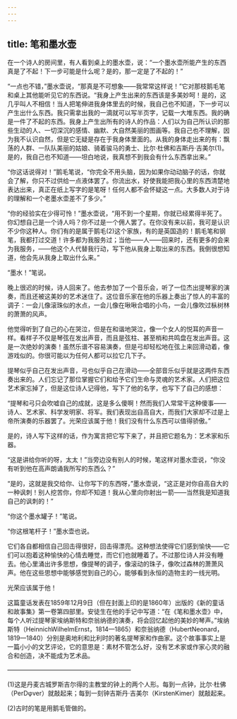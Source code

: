 ```yaml
---
---
---
```

title: 笔和墨水壶
---






在一个诗人的房间里，有人看到桌上的墨水壶，说：“一个墨水壶所能产生的东西真是了不起！下一步可能是什么呢？是的，那一定是了不起的！”

“一点也不错，”墨水壶说，“那真是不可想象——我常常这样说！”它对那枝鹅毛笔和桌上其他能听见它的东西说。“我身上产生出来的东西该是多美妙呵！是的，这几乎叫人不相信！当人把笔伸进我身体里去的时候，我自己也不知道，下一步可以产生出什么东西。我只需拿出我的一滴就可以写半页字，记载一大堆东西。我的确是一件了不起的东西。我身上产生出所有的诗人的作品：人们以为自己所认识的那些生动的人、一切深沉的感情、幽默、大自然美丽的图画等。我自己也不理解，因为我不认识自然，但是它无疑是存在于我身体里面的。从我的身体走出来的有：飘荡的人群、一队队美丽的姑娘、骑着骏马的勇士、比尔·杜佛和吉斯丹·吉美尔(1)。是的，我自己也不知道——坦白地说，我真想不到我会有什么东西拿出来。”

“你这话说得对！”鹅毛笔说，“你完全不用头脑，因为如果你动动脑子的话，你就会了解，你只不过供给一点液体罢了。你流出水，好使我能把我心里的东西清楚地表达出来，真正在纸上写字的是笔呀！任何人都不会怀疑这一点。大多数人对于诗的理解和一个老墨水壶差不了多少。”

“你的经验实在少得可怜！”墨水壶说，“用不到一个星期，你就已经累得半死了。你幻想自己是一个诗人吗？你不过是一个佣人罢了。在你没有来以前，我可是认识不少你这种人。你们有的是属于鹅毛(2)这个家族，有的是英国造的！鹅毛笔和钢笔，我都打过交道！许多都为我服务过；当他——人——回来时，还有更多的会来为我服务，——他这个人代替我行动，写下他从我身上取出来的东西。我倒很想知道，他会先从我身上取出什么来。”

“墨水！”笔说。

晚上很迟的时候，诗人回来了。他去参加了一个音乐会，听了一位杰出提琴家的演奏，而且还被这美妙的艺术迷住了。这位音乐家在他的乐器上奏出了惊人的丰富的调子：一会儿像滚珠似的水点，一会儿像在啾啾合唱的小鸟，一会儿像吹过枞树林的萧萧的风声。

他觉得听到了自己的心在哭泣，但是在和谐地哭泣，像一个女人的悦耳的声音一样。看样子不仅是琴弦在发出声音，而且是弦柱、甚至梢和共鸣盘在发出声音。这是一次绝妙的演奏！虽然乐谱不容易演奏，但是弓却轻松地在弦上来回滑动着，像游戏似的。你很可能以为任何人都可以拉它几下子。

提琴似乎自己在发出声音，弓也似乎自己在滑动——全部音乐似乎就是这两件东西奏出来的。人们忘记了那位掌握它们和给予它们生命与灵魂的艺术家。人们把这位艺术家忘掉了，但是这位诗人记得他，写下了他的名字，也写下了自己的感想：

“提琴和弓只会吹嘘自己的成就，这是多么傻啊！然而我们人常常干这种傻事——诗人、艺术家、科学发明家、将军。我们表现出自高自大，而我们大家却不过是上帝所演奏的乐器罢了。光荣应该属于他！我们没有什么东西可以值得骄傲。”

是的，诗人写下这样的话，作为寓言把它写下来了，并且把它题名为：艺术家和乐器。

“这是讲给你听的呀，太太！”当旁边没有别人的时候，笔这样对墨水壶说，“你没有听到他在高声朗诵我所写的东西么？”

“是的，这就是我交给你、让你写下的东西呀，”墨水壶说，“这正是对你自高自大的一种讽刺！别人挖苦你，你却不知道！我从心里向你射出一箭——当然我是知道我自己的讽刺的！”

“你这个墨水罐子！”笔说。

“你这根笔杆子！”墨水壶也说。

它们各自都相信自己回击得很好，回击得漂亮。这种想法使得它们感到愉快——它们可以抱着这种愉快的心情去睡觉，而它们也就睡着了。不过那位诗人并没有睡去。他心里涌出许多思想，像提琴的调子，像滚动的珠子，像吹过森林的萧萧风声。他在这些思想中能够感觉到自己的心，能够看到永恒的造物主的一线光明。

光荣应该属于他！

这篇童话发表在1859年12月9日（但在封面上印的是1860年）出版的《新的童话和故事集》第一卷第四部里。安徒生在他的手记中写道：“在《笔和墨水壶》中，每个人听过提琴家埃纳斯特和奈翁纳德的演奏，将会回忆起他的美妙的琴声。”埃纳斯特（HeinnichWilhelmErnst，1814—1865）和奈翁纳德（HubertNeonard，1819—1840）分别是奥地利和比利时的著名提琴家和作曲家。这个故事事实上是一篇小小的文艺评论，它的意思是：素材不管怎么好，没有艺术家或作家心灵的融合和创造，决不能成为艺术品。




————————————————————

(1)这是丹麦古城罗斯吉尔得的主教堂的钟上的两个人形。每到一点钟，比尔·杜佛（PerDφver）就敲起来；每到一刻钟吉斯丹·吉美尔（KirstenKimer）就敲起来。

(2)古时的笔是用鹅毛管做的。